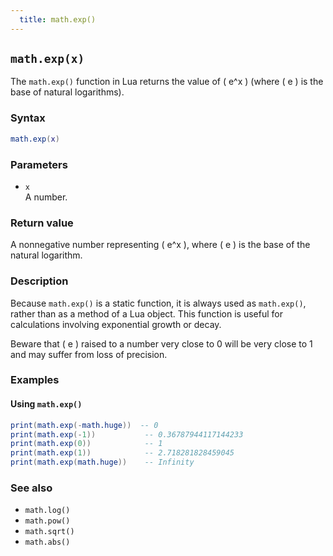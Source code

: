```yaml
---
  title: math.exp() 
---
```


## `math.exp(x)`

The `math.exp()` function in Lua returns the value of \( e^x \) (where \( e \) is the base of natural logarithms).

### Syntax  

```lua
math.exp(x)
```

### Parameters  

- `x`  
  A number.

### Return value  

A nonnegative number representing \( e^x \), where \( e \) is the base of the natural logarithm.

### Description  

Because `math.exp()` is a static function, it is always used as `math.exp()`, rather than as a method of a Lua object. This function is useful for calculations involving exponential growth or decay.

Beware that \( e \) raised to a number very close to 0 will be very close to 1 and may suffer from loss of precision.

### Examples  

#### Using `math.exp()`  

```lua
print(math.exp(-math.huge))  -- 0
print(math.exp(-1))           -- 0.36787944117144233
print(math.exp(0))            -- 1
print(math.exp(1))            -- 2.718281828459045
print(math.exp(math.huge))    -- Infinity
```

### See also  

- `math.log()`  
- `math.pow()`  
- `math.sqrt()`  
- `math.abs()`  
